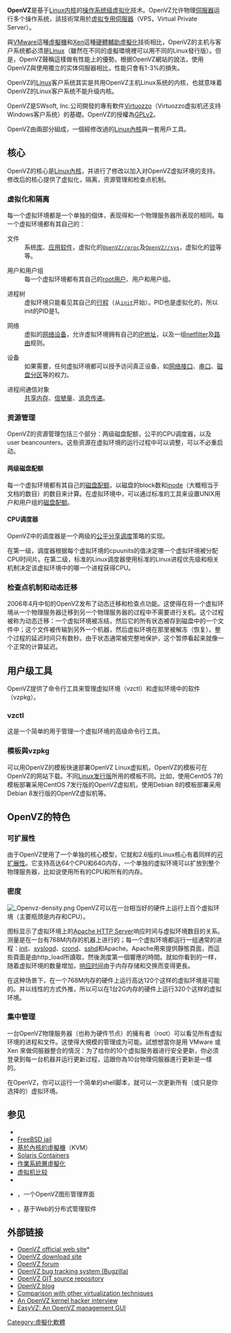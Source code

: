 {{NoteTA|G1=IT}}
{{Infobox Software
| name = 
| logo = [[File:OpenVZ-logo.svg|190px]] <!-- width of 190px is to have height of 48px -->
| screenshot = [[File:OpenVZ_2.png|190px]]
| caption = 
| developer = 社區項目，<br/>由[[SWsoft|SWsoft]]支持
| operating_system = [[Linux|Linux]]
| platform = [[x86|x86]]、[[x86-64|x86-64]]、[[IA-64|IA-64]]、[[PowerPC|PowerPC]]、[[SPARC|SPARC]]
| genre = [[作業系統層虛擬化|作業系統層虛擬化]]
| license = [[GNU_GPL|GNU GPL]] v.2
| website = [http://openvz.org/ openvz.org]
}}
'''OpenVZ'''是基于[[Linux内核|Linux内核]]的[[操作系统级虚拟化|操作系统级虚拟化]]技术。OpenVZ允许物理[[伺服器|伺服器]]运行多个操作系统，該技術常用於[[虚拟专用伺服器|虚拟专用伺服器]]（VPS，Virtual Private Server）。

與[[VMware|VMware]]這種[[虛擬機|虛擬機]]和[[Xen|Xen]]這種[[硬體輔助虛擬化|硬體輔助虛擬化]]技術相比，OpenVZ的主机与客户系统都必须是[[Linux|Linux]]（雖然在不同的虛擬環境裡可以用不同的Linux發行版）。但是，OpenVZ聲稱這樣做有性能上的優勢。根据OpenVZ網站的說法，使用OpenVZ與使用獨立的实体伺服器相比，性能只會有1-3%的損失。

OpenVZ的[[Linux|Linux]]客户系统其实是共用OpenVZ主机Linux系统的内核，也就意味着OpenVZ的Linux客户系统不能升级内核。

OpenVZ是SWsoft, Inc.公司開發的專有軟件[[Virtuozzo|Virtuozzo]]（Virtuozzo虚拟机还支持Windows客户系统）的基礎。OpenVZ的授權為[[GNU通用公共許可證|GPLv2]]。

OpenVZ由兩部分組成，一個經修改過的[[Linux內核|Linux內核]]與一套用戶工具。

== 核心 ==
OpenVZ的核心是[[Linux內核|Linux內核]]，并进行了修改以加入对OpenVZ虚拟环境的支持。修改后的核心提供了虚拟化，隔离，资源管理和检查点机制。

=== 虚拟化和隔离 ===
每一个虚拟环境都是一个单独的個体，表现得和一个物理服务器所表现的相同。每一个虚拟环境都有其自己的：
; 文件
: 系统[[库|库]]、[[应用软件|应用软件]]，虚拟化的<code>[[OpenVZ/proc|OpenVZ//proc]]</code>及<code>[[OpenVZ/sys|OpenVZ//sys]]</code>，虚拟化的[[锁_(计算机科学)|锁]]等等。

; 用户和用户组
: 每一个虚拟环境都有其自己的[[超级用户|root用户]]、用户和用户组。

; 进程树
: 虚拟环境只能看见其自己的[[行程|行程]]（从<tt>[[init|init]]</tt>开始）。PID也是虚拟化的，所以init的PID是1。

; 网络
: 虚拟的[[网络设备|网络设备]]，允许虚拟环境拥有自己的[[IP地址|IP地址]]，以及一组[[netfilter|netfilter]]及[[路由|路由]]规则。

; 设备
: 如果需要，任何虚拟环境都可以授予访问真正设备，如[[网络接口|网络接口]]、[[串口|串口]]、[[磁盘分区|磁盘分区]]等的权力。

; 进程间通信对象
: [[共享内存|共享内存]]、[[信號量|信號量]]、[[消息传递|消息传递]]。

=== 资源管理 ===
OpenVZ的资源管理包括三个部分：两级磁盘配额，公平的CPU调度器，以及user beancounters。这些资源在虚拟环境的运行过程中可以调整，可以不必重启动。

==== 两级磁盘配额 ====
每一个虚拟环境都有其自己的[[磁盘配额|磁盘配额]]，以磁盘的block数和[[inode|inode]]（大概相当于文档的数目）的数目来计算。在虚拟环境中，可以通过标准的工具来设置UNIX用户和用户组的[[磁盘配额|磁盘配额]]。

==== CPU调度器 ====
OpenVZ中的调度器是一个两级的[[公平分享调度|公平分享调度]]策略的实现。

在第一级，调度器根据每个虚拟环境的cpuunits的值决定哪一个虚拟环境被分配CPU时间片。在第二级，标准的Linux调度器使用标准的Linux进程优先级和相关机制决定该虚拟环境中的哪一个进程获得CPU。

=== 检查点机制和动态迁移 ===
2006年4月中旬的OpenVZ发布了动态迁移和检查点功能。这使得在将一个虚拟环境从一个物理服务器迁移到另一个物理服务器的过程中不需要进行关机。这个过程被称为动态迁移：一个虚拟环境被冻结，然后它的所有状态被存到磁盘中的一个文件中；这个文件被传输到另外一个机器，然后虚拟环境在那里被解冻（恢复）。整个过程的延迟时间只有数秒。由于状态通常被完整地保护，这个暂停看起来就像一个正常的计算延迟。

== 用户级工具 ==
OpenVZ提供了命令行工具来管理虚拟环境（vzctl）和虚拟环境中的软件（vzpkg）。

=== vzctl ===
这是一个简单的用于管理一个虚拟环境的高级命令行工具。

=== 模板與vzpkg ===
可以用OpenVZ的模板快速部署OpenVZ Linux虚拟机，OpenVZ的模板可在OpenVZ的网站下载。不同[[Linux发行版|Linux发行版]]所用的模板不同。比如，使用CentOS 7的模板部署采用CentOS 7发行版的OpenVZ虚拟机，使用Debian 8的模板部署采用Debian 8发行版的OpenVZ虚拟机等。

== OpenVZ的特色 ==
=== 可扩展性 ===
由于OpenVZ使用了一个单独的核心模型，它就和2.6版的Linux核心有着同样的[[可扩展性|可扩展性]]。它支持高达64个CPU和64G内存，一个单独的虚拟环境可以扩放到整个物理服务器，比如说使用所有的CPU和所有的内存。

=== 密度 ===
[[File:_Openvz-density.png|thumb]]
OpenVZ可以在一台相当好的硬件上运行上百个虚拟环境（主要瓶颈是内存和CPU）。

图标显示了虚拟环境上的[[Apache_HTTP_Server|Apache HTTP Server]]响应时间与虚拟环境数目的关系。测量是在一台有768M内存的机器上进行的；每一个虚拟环境都运行一组通常的进程：[[init|init]]、[[syslog|syslog]]d、[[cron|cron]]d、[[OpenSSH|sshd]]和Apache。Apache用來提供靜態頁面，而這些頁面是由http_load所讀取，然後測度第一個響應的時間。就如你看到的一样，随着虚拟环境的数量增加，[[响应时间|响应时间]]由于内存存储和交换而变得更長。

在这种场景下，在一个768M内存的硬件上运行高达120个这样的虚拟环境是可能的。并以线性的方式外推，所以可以在1台2G内存的硬件上运行320个这样的虚拟环境。

=== 集中管理 ===
一台OpenVZ物理服务器（也称为硬件节点）的擁有者（root）可以看见所有虚拟环境的进程和文件。这使得大規模的管理成为可能。試想想當你是用 VMware 或 Xen 來做伺服器整合的情況：为了给你的10个虚拟服务器进行安全更新，你必须登录到每一台机器并运行更新过程，這跟你為10台物理伺服器進行更新是一樣的。

在OpenVZ，你可以运行一个简单的shell脚本，就可以一次更新所有（或只是你选择的）虚拟环境。

== 参见 ==
{{portalpar|Free software}}
*{{tsl|en|Linux-VServer|Linux-VServer}}
*[[FreeBSD_jail|FreeBSD jail]]
*[[基於內核的虛擬機|基於內核的虛擬機]]（KVM）
*[[Solaris_Containers|Solaris Containers]]
*[[作業系統層虛擬化|作業系統層虛擬化]]
*[[虚拟机比较|虚拟机比较]]
*{{tsl|en|Virtuozzo|Virtuozzo}}
*{{tsl|en|EasyVZ|EasyVZ}}，一个OpenVZ图形管理界面
*{{tsl|en|HyperVM|HyperVM}}，基于Web的分布式管理软件

== 外部链接 ==
*[http://openvz.org/ OpenVZ official web site]*{{Wayback|url=http://openvz.org/ |date=20080820003919 }}
*[http://ftp.openvz.org/ OpenVZ download site]{{Wayback|url=http://ftp.openvz.org/ |date=20070214041625 }}
*[http://forum.openvz.org/ OpenVZ forum]{{Wayback|url=http://forum.openvz.org/ |date=20070306150721 }}
*[https://web.archive.org/web/20130117131827/http://bugzilla.openvz.org/ OpenVZ bug tracking system (Bugzilla)]
*[http://git.openvz.org/ OpenVZ GIT source repository]{{Wayback|url=http://git.openvz.org/ |date=20070309200444 }}
*[http://blog.openvz.org/ OpenVZ blog]{{Wayback|url=http://blog.openvz.org/ |date=20070311120239 }}
*[http://wiki.openvz.org/Introduction_to_virtualization Comparison with other virtualization techniques]{{Wayback|url=http://wiki.openvz.org/Introduction_to_virtualization |date=20070308163905 }}
*[https://archive.is/20121220232413/kerneltrap.org/node/6492 An OpenVZ kernel hacker interview]
*[http://binarykarma.com EasyVZ: An OpenVZ management GUI]{{Wayback|url=http://binarykarma.com/ |date=20141217015850 }}

[[Category:虛擬化軟體|Category:虛擬化軟體]]